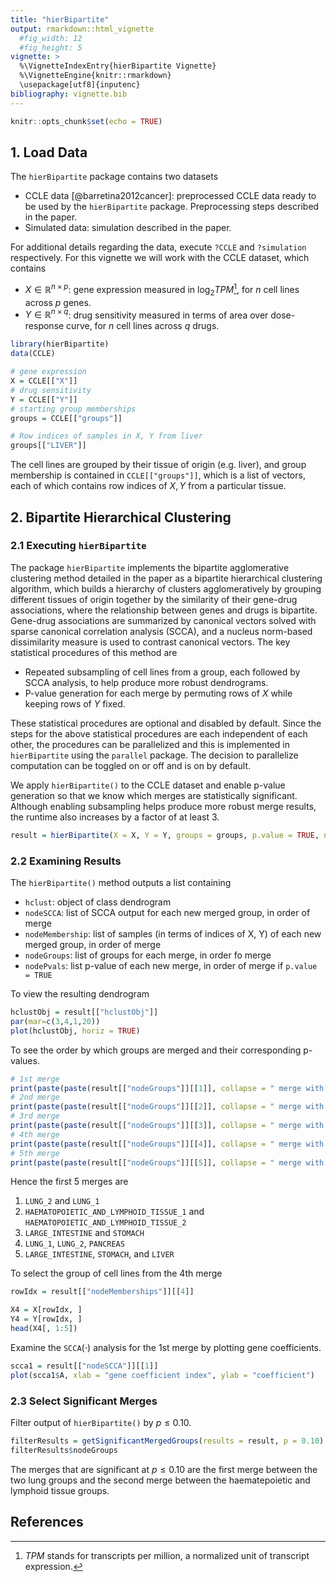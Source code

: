 ```yaml
---
title: "hierBipartite"
output: rmarkdown::html_vignette
  #fig_width: 12
  #fig_height: 5
vignette: >
  %\VignetteIndexEntry{hierBipartite Vignette}
  %\VignetteEngine{knitr::rmarkdown}
  \usepackage[utf8]{inputenc}
bibliography: vignette.bib
---
```


```r
knitr::opts_chunk$set(echo = TRUE)
```

## 1. Load Data

The $\texttt{hierBipartite}$ package contains two datasets

+ CCLE data [@barretina2012cancer]: preprocessed CCLE data ready to be used by the $\texttt{hierBipartite}$ package. Preprocessing steps described in the paper.
+ Simulated data: simulation described in the paper.

For additional details regarding the data, execute `?CCLE` and `?simulation` respectively. For this vignette we will work with the CCLE dataset, which contains

+ $X \in \mathbb{R}^{n \times p}$: gene expression measured in $\log_{2}TPM$^[$TPM$ stands for transcripts per million, a normalized unit of transcript expression.], for $n$ cell lines across $p$ genes.
+ $Y \in \mathbb{R}^{n \times q}$: drug sensitivity measured in terms of area over dose-response curve, for $n$ cell lines across $q$ drugs.

```r
library(hierBipartite)
data(CCLE)

# gene expression
X = CCLE[["X"]]
# drug sensitivity
Y = CCLE[["Y"]]
# starting group memberships
groups = CCLE[["groups"]]

# Row indices of samples in X, Y from liver
groups[["LIVER"]]
```

The cell lines are grouped by their tissue of origin (e.g. liver), and group membership is contained in `CCLE[["groups"]]`, which is a list of vectors, each of which contains row indices of $X, Y$ from a particular tissue. 

## 2. Bipartite Hierarchical Clustering

### 2.1 Executing $\texttt{hierBipartite}$

The package $\texttt{hierBipartite}$ implements the bipartite agglomerative clustering method detailed in the paper as a bipartite hierarchical clustering algorithm, which builds a hierarchy of clusters agglomeratively by grouping different tissues of origin together by the similarity of their gene-drug associations, where the relationship between genes and drugs is bipartite. Gene-drug associations are summarized by canonical vectors solved with sparse canonical correlation analysis (SCCA), and a nucleus norm-based dissimilarity measure is used to contrast canonical vectors. The key statistical procedures of this method are

+ Repeated subsampling of cell lines from a group, each followed by SCCA analysis, to help produce more robust dendrograms. 
+ P-value generation for each merge by permuting rows of $X$ while keeping rows of $Y$ fixed.

These statistical procedures are optional and disabled by default. Since the steps for the above statistical procedures are each independent of each other, the procedures can be parallelized and this is implemented in $\texttt{hierBipartite}$ using the $\texttt{parallel}$ package. The decision to parallelize computation can be toggled on or off and is on by default. 

We apply `hierBipartite()` to the CCLE dataset and enable p-value generation so that we know which merges are statistically significant. Although enabling subsampling helps produce more robust merge results, the runtime also increases by a factor of at least 3. 


```r
result = hierBipartite(X = X, Y = Y, groups = groups, p.value = TRUE, n_perm = 100, parallel = TRUE)
```

### 2.2 Examining Results

The `hierBipartite()` method outputs a list containing

+ `hclust`: object of class dendrogram
+ `nodeSCCA`: list of SCCA output for each new merged group, in order of merge
+ `nodeMembership`: list of samples (in terms of indices of X, Y) of each new merged group, in order of merge
+ `nodeGroups`: list of groups for each merge, in order fo merge
+ `nodePvals`: list p-value of each new merge, in order of merge if `p.value = TRUE`

To view the resulting dendrogram

```r
hclustObj = result[["hclustObj"]]
par(mar=c(3,4,1,20))
plot(hclustObj, horiz = TRUE)
```

To see the order by which groups are merged and their corresponding p-values.

```r
# 1st merge
print(paste(paste(result[["nodeGroups"]][[1]], collapse = " merge with "), "with p-value", result[["nodePvals"]][[1]]))
# 2nd merge
print(paste(paste(result[["nodeGroups"]][[2]], collapse = " merge with "), "with p-value", result[["nodePvals"]][[2]]))
# 3rd merge
print(paste(paste(result[["nodeGroups"]][[3]], collapse = " merge with "), "with p-value", result[["nodePvals"]][[3]]))
# 4th merge
print(paste(paste(result[["nodeGroups"]][[4]], collapse = " merge with "), "with p-value", result[["nodePvals"]][[4]]))
# 5th merge
print(paste(paste(result[["nodeGroups"]][[5]], collapse = " merge with "), "with p-value", result[["nodePvals"]][[5]]))
```

Hence the first 5 merges are 

1. `LUNG_2` and `LUNG_1`
2. `HAEMATOPOIETIC_AND_LYMPHOID_TISSUE_1` and `HAEMATOPOIETIC_AND_LYMPHOID_TISSUE_2`
3. `LARGE_INTESTINE` and `STOMACH`
4. `LUNG_1`, `LUNG_2`, `PANCREAS`
5. `LARGE_INTESTINE`, `STOMACH`, and `LIVER`

To select the group of cell lines from the 4th merge

```r
rowIdx = result[["nodeMemberships"]][[4]]

X4 = X[rowIdx, ]
Y4 = Y[rowIdx, ]
head(X4[, 1:5])
```

Examine the $\texttt{SCCA}(\cdot)$ analysis for the 1st merge by plotting gene coefficients.

```r
scca1 = result[["nodeSCCA"]][[1]]
plot(scca1$A, xlab = "gene coefficient index", ylab = "coefficient")
```

### 2.3 Select Significant Merges

Filter output of `hierBipartite()` by $p \leq 0.10$. 

```r
filterResults = getSignificantMergedGroups(results = result, p = 0.10)
filterResults$nodeGroups
```

The merges that are significant at $p \leq 0.10$ are the first merge between the two lung groups and the second merge between the haematepoietic and lymphoid tissue groups.

## References


